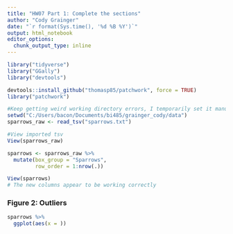 ```yaml
---
title: "HW07 Part 1: Complete the sections"
author: "Cody Grainger"
date: "`r format(Sys.time(), '%d %B %Y')`"
output: html_notebook
editor_options: 
  chunk_output_type: inline
---
```

```r
library("tidyverse")
library("GGally")
library("devtools")
```

```r
devtools::install_github("thomasp85/patchwork", force = TRUE)
library("patchwork")
```
```r
#Keep getting weird working directory errors, I temporarily set it manually here just to get the raw data into a "sparrows"
setwd("C:/Users/bacon/Documents/bi485/grainger_cody/data")
sparrows_raw <- read_tsv("sparrows.txt")
```

```r
#View imported tsv
View(sparrows_raw)
```

```r
sparrows <- sparrows_raw %>%
  mutate(box_group = "Sparrows",
         row_order = 1:nrow(.))

View(sparrows)
# The new columns appear to be working correctly
```
### Figure 2: Outliers

```r
sparrows %>%
  ggplot(aes(x = ))
```


































